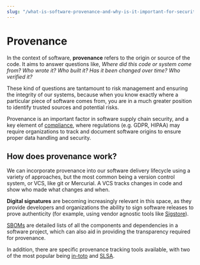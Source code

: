 ```yaml
---
slug: "/what-is-software-provenance-and-why-is-it-important-for-security"
---
```


# Provenance

In the context of software, **provenance** refers to the origin or source of the code. It aims to answer questions like, _Where did this code or system come from? Who wrote it? Who built it? Has it been changed over time? Who verified it?_

These kind of questions are tantamount to risk management and ensuring the integrity of our systems, because when you know exactly where a particular piece of software comes from, you are in a much greater position to identify trusted sources and potential risks.

Provenance is an important factor in software supply chain security, and a key element of [compliance](/category/compliance), where regulations (e.g. GDPR, HIPAA) may require organizations to track and document software origins to ensure proper data handling and security.

## How does provenance work?

We can incorporate provenance into our software delivery lifecycle using a variety of approaches, but the most common being a version control system, or VCS, like git or Mercurial. A VCS tracks changes in code and show who made what changes and when.

**Digital signatures** are becoming increasingly relevant in this space, as they provide developers and organizations the ability to sign software releases to prove authenticity (for example, using vendor agnostic tools like <a href="https://sigstore.dev" rel="nofollow" target="_blank">Sigstore</a>).

[SBOMs](/what-is-an-sbom-software-bill-of-materials-and-why-does-it-matter) are detailed lists of all the components and dependencies in a software project, which can also aid in providing the transparency required for provenance.

In addition, there are specific provenance tracking tools available, with two of the most popular being [in-toto](https://in-toto.io/) and [SLSA](/slsa-supply-chain-levels-compliance-for-software-artifacts).
